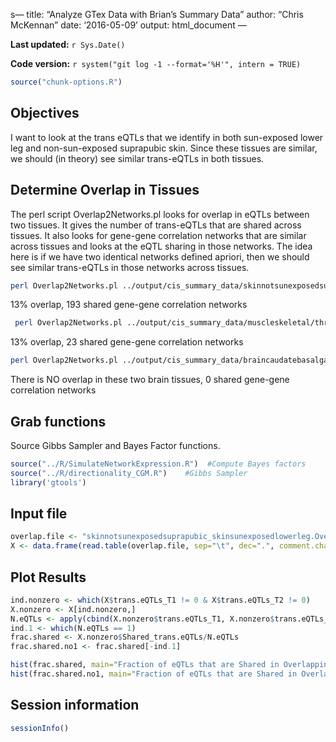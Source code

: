 s---
title: "Analyze GTex Data with Brian's Summary Data"
author: "Chris McKennan"
date: '2016-05-09'
output: html_document
---

**Last updated:** `r Sys.Date()`

**Code version:** `r system("git log -1 --format='%H'", intern = TRUE)`

```r
source("chunk-options.R")
```

## Objectives

I want to look at the trans eQTLs that we identify in both sun-exposed lower leg and non-sun-exposed suprapubic skin. Since these tissues are similar, we should (in theory) see similar trans-eQTLs in both tissues.

## Determine Overlap in Tissues

The perl script Overlap2Networks.pl looks for overlap in eQTLs between two tissues. It gives the number of trans-eQTLs that are shared across tissues. It also looks for gene-gene correlation networks that are similar across tissues and looks at the eQTL sharing in those networks. The idea here is if we have two identical networks defined apriori, then we should see similar trans-eQTLs in those networks across tissues.

```bash
perl Overlap2Networks.pl ../output/cis_summary_data/skinnotsunexposedsuprapubic/thresh_60 ../output/cis_summary_data/skinsunexposedlowerleg/thresh_60
```
13% overlap, 193 shared gene-gene correlation networks

```bash
 perl Overlap2Networks.pl ../output/cis_summary_data/muscleskeletal/thresh_80 ../output/cis_summary_data/adiposesubcutaneous/thresh_80
```
13% overlap, 23 shared gene-gene correlation networks

```bash
perl Overlap2Networks.pl ../output/cis_summary_data/braincaudatebasalganglia/thresh_60 ../output/cis_summary_data/braincaudatebasalganglia/thresh_60
```
There is NO overlap in these two brain tissues, 0 shared gene-gene correlation networks


## Grab functions

Source Gibbs Sampler and Bayes Factor functions.

```r
source("../R/SimulateNetworkExpression.R")  #Compute Bayes factors
source("../R/directionality_CGM.R")    #Gibbs Sampler
library('gtools')
```

## Input file

```r
overlap.file <- "skinnotsunexposedsuprapubic_skinsunexposedlowerleg.OverlapeQTL.txt"
X <- data.frame(read.table(overlap.file, sep="\t", dec=".", comment.char="#", header=T))
```

## Plot Results

```r
ind.nonzero <- which(X$trans.eQTLs_T1 != 0 & X$trans.eQTLs_T2 != 0)
X.nonzero <- X[ind.nonzero,]
N.eQTLs <- apply(cbind(X.nonzero$trans.eQTLs_T1, X.nonzero$trans.eQTLs_T1), 1, min)
ind.1 <- which(N.eQTLs == 1)
frac.shared <- X.nonzero$Shared_trans.eQTLs/N.eQTLs
frac.shared.no1 <- frac.shared[-ind.1]

hist(frac.shared, main="Fraction of eQTLs that are Shared in Overlapping Networks", xlab="#Shared/#trans-eQTLs")
hist(frac.shared.no1, main="Fraction of eQTLs that are Shared in Overlapping Networks, no singletons", xlab="#Shared/#trans-eQTLs")
```


## Session information

```r
sessionInfo()
```
